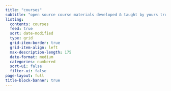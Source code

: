 ```yaml
---
title: "courses"
subtitle: "open source course materials developed & taught by yours truly (with a lot of inspiration and help from other educators)" 
listing:
  contents: courses
  feed: true
  sort: date-modified
  type: grid
  grid-item-border: true
  grid-item-align: left
  max-description-length: 175
  date-format: medium
  categories: numbered
  sort-ui: false
  filter-ui: false
page-layout: full
title-block-banner: true
---
```

